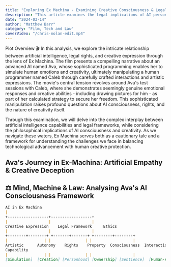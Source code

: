 ```yaml
---
title: "Exploring Ex Machina - Examining Creative Consciousness & Legal Rights"
description: "This article examines the legal implications of AI personhood through the provocative lens of Ex Machina."
date: "2024-03-14"
author: "Matthew Barr"
category: "Film, Tech and Law"
coverVideo: "/chris-nolan-edit.mp4"
---
```


Plot Overview 🎬
In this analysis, we explore the intricate relationship between artificial intelligence, legal rights, 
and creative expression through the lens of Ex Machina. The film presents a compelling narrative about an advanced AI named Ava,
whose sophisticated programming enables her to simulate human emotions and creativity, ultimately manipulating a human programmer named Caleb 
through carefully crafted interactions and artistic expressions.
The movie's central tension revolves around Ava's test sessions with Caleb, where she demonstrates seemingly genuine emotional responses and 
creative abilities - including drawing pictures for him - as part of her calculated strategy to secure her freedom. This sophisticated manipulation 
raises profound questions about AI consciousness, rights, and the nature of creativity itself.

Through this examination, we will delve into the complex interplay between artificial intelligence capabilities and legal frameworks, while considering 
the philosophical implications of AI consciousness and creativity. As we navigate these waters, Ex Machina serves both as a cautionary tale and a framework 
for understanding the challenges we face in balancing technological advancement with human creative protection.

## Ava's Journey in Ex-Machina: Artificial Empathy & Creative Deception

## ⚖️ Mind, Machine & Law: Analysing Ava's AI Consciousness Framework

```markdown
AI in Ex Machina
|
+------------------+------------------+
|                  |                  |
Creative Expression    Legal Framework     Ethics
|                  |                  |
+--------+--------+ +-------+-------+ +--------+--------+
|                | |               | |                  |
Artistic      Autonomy    Rights    Property  Consciousness  Interaction
Capability                                    
|                | |               | |                  |
[Simulation]  [Creation] [Personhood] [Ownership] [Sentience]  [Human-AI]
```
